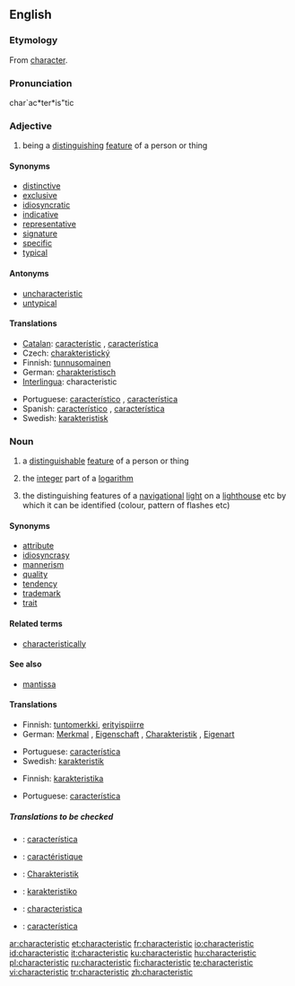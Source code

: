 ==English==
{{wikipedia}}
===Etymology===
From [[character]].

===Pronunciation===
char`ac*ter*is"tic

===Adjective===
{{en-adj}}

# being a [[distinguish]]ing [[feature]] of a person or thing

====Synonyms====
* [[distinctive]]
* [[exclusive]]
* [[idiosyncratic]]
* [[indicative]]
* [[representative]]
* [[signature]]
* [[specific]]
* [[typical]]

====Antonyms====
* [[uncharacteristic]]
* [[untypical]]

====Translations====
{{top}}
*[[Catalan]]: [[característic]] {{m}}, [[característica]] {{f}}
* Czech: [[charakteristický]] {{m}}
*Finnish: [[tunnusomainen]]
*German: [[charakteristisch]]
*[[Interlingua]]: characteristic
{{mid}}
*Portuguese: [[característico]] {{m}}, [[característica]] {{f}}
*Spanish: [[característico]] {{m}}, [[característica]] {{f}}
*Swedish: [[karakteristisk]]
{{bottom}}

===Noun===
{{en-noun}}

# a [[distinguishable]] [[feature]] of a person or thing
# {{mathematics}} the [[integer]] part of a [[logarithm]]
# {{nautical}} the distinguishing features of a [[navigational]] [[light]] on a [[lighthouse]] etc by which it can be identified (colour, pattern of flashes etc)

====Synonyms====
* [[attribute]]
* [[idiosyncrasy]]
* [[mannerism]]
* [[quality]]
* [[tendency]]
* [[trademark]]
* [[trait]]

====Related terms====
* [[characteristically]]

====See also====
*[[mantissa]]

====Translations====
{{trans-top|distinguishing feature}}
*Finnish: [[tuntomerkki]], [[erityispiirre]]
*German: [[Merkmal]] {{n}}, [[Eigenschaft]] {{f}}, [[Charakteristik]] {{f}}, [[Eigenart]] {{f}}
{{trans-mid}}
*Portuguese: [[característica]] {{f}}
*Swedish: [[karakteristik]] {{c}}
{{trans-bottom}}

{{trans-top|integer part of a logarithm}}
*Finnish: [[karakteristika]]
{{trans-mid}}
*Portuguese: [[característica]] {{f}}
{{trans-bottom}}

{{trans-top|distinguishing features of a navigational light}}
{{trans-mid}}
{{trans-bottom}}

=====Translations to be checked=====
{{checktrans}}

*{{ttbc|Catalan}}: [[característica]] {{f}}
*{{ttbc|French}}: [[caractéristique]] {{f}}
*{{ttbc|German}}: [[Charakteristik]] {{f}}
*{{ttbc|Ido}}: [[karakteristiko]]
*{{ttbc|Interlingua}}: [[characteristica]]
*{{ttbc|Spanish}}: [[característica]] {{f}}

[[ar:characteristic]]
[[et:characteristic]]
[[fr:characteristic]]
[[io:characteristic]]
[[id:characteristic]]
[[it:characteristic]]
[[ku:characteristic]]
[[hu:characteristic]]
[[pl:characteristic]]
[[ru:characteristic]]
[[fi:characteristic]]
[[te:characteristic]]
[[vi:characteristic]]
[[tr:characteristic]]
[[zh:characteristic]]